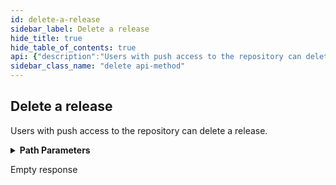 ```yaml
---
id: delete-a-release
sidebar_label: Delete a release
hide_title: true
hide_table_of_contents: true
api: {"description":"Users with push access to the repository can delete a release.","externalDocs":{"description":"API method documentation","url":"https://docs.github.com/rest/reference/repos#delete-a-release"},"operationId":"repos/delete-release","parameters":[{"in":"path","name":"owner","required":true,"schema":{"type":"string"}},{"in":"path","name":"repo","required":true,"schema":{"type":"string"}},{"description":"release_id parameter","in":"path","name":"release_id","required":true,"schema":{"type":"integer"}}],"responses":{"204":{"description":"Empty response"}},"tags":["repos"],"x-github":{"category":"repos","enabledForGitHubApps":true,"githubCloudOnly":false,"previews":[],"subcategory":"releases"},"method":"delete","path":"/repos/{owner}/{repo}/releases/{release_id}","servers":[{"url":"https://api.github.com"}],"info":{"contact":{"name":"Support","url":"https://support.github.com/contact"},"description":"GitHub's v3 REST API.","license":{"name":"MIT","url":"https://spdx.org/licenses/MIT"},"termsOfService":"https://docs.github.com/articles/github-terms-of-service","title":"GitHub v3 REST API","version":"1.1.4","x-apisguru-categories":["collaboration","developer_tools"],"x-logo":{"url":"https://twitter.com/github/profile_image?size=original"},"x-origin":[{"format":"openapi","url":"https://raw.githubusercontent.com/github/rest-api-description/main/descriptions/api.github.com/api.github.com.json","version":"3.0"}],"x-providerName":"github.com"},"postman":{"name":"Delete a release","description":{"content":"Users with push access to the repository can delete a release.","type":"text/plain"},"url":{"path":["repos",":owner",":repo","releases",":release_id"],"host":["{{baseUrl}}"],"query":[],"variable":[{"disabled":false,"description":{"content":"(Required) ","type":"text/plain"},"type":"any","value":"","key":"owner"},{"disabled":false,"description":{"content":"(Required) ","type":"text/plain"},"type":"any","value":"","key":"repo"},{"disabled":false,"description":{"content":"(Required) release_id parameter","type":"text/plain"},"type":"any","value":"","key":"release_id"}]},"method":"DELETE"}}
sidebar_class_name: "delete api-method"
---
```



## Delete a release



Users with push access to the repository can delete a release.

<details style={{"marginBottom":"1rem"}}><summary style={{}}><strong>Path Parameters</strong></summary><div><ul><ParamsItem className={"paramsItem"} param={{"in":"path","name":"owner","required":true,"schema":{"type":"string"}}}></ParamsItem><ParamsItem className={"paramsItem"} param={{"in":"path","name":"repo","required":true,"schema":{"type":"string"}}}></ParamsItem><ParamsItem className={"paramsItem"} param={{"description":"release_id parameter","in":"path","name":"release_id","required":true,"schema":{"type":"integer"}}}></ParamsItem></ul></div></details><div><ApiTabs><TabItem label={"204"} value={"204"}><div>

Empty response

</div><div></div></TabItem></ApiTabs></div>
      